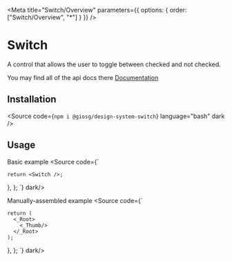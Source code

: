 
<Meta title="Switch/Overview" parameters={{ options: { order: ["Switch/Overview", "*"] } }} />

# Switch

A control that allows the user to toggle between checked and not checked.

You may find all of the api docs there [Documentation](https://www.radix-ui.com/primitives/docs/components/switch)

## Installation

<Source code={`npm i @giosg/design-system-switch`} language="bash" dark />

## Usage

<Subtitle>Basic example</Subtitle>
<Source code={`

    return <Switch />;
  },
};
`}  dark/>

<Subtitle>Manually-assembled example</Subtitle>
<Source code={`

    return (
      <_Root>
        <_Thumb/>
      </_Root>
    );
  },
};
`}  dark/>

<Canvas of={CompStories.Base} dark />
